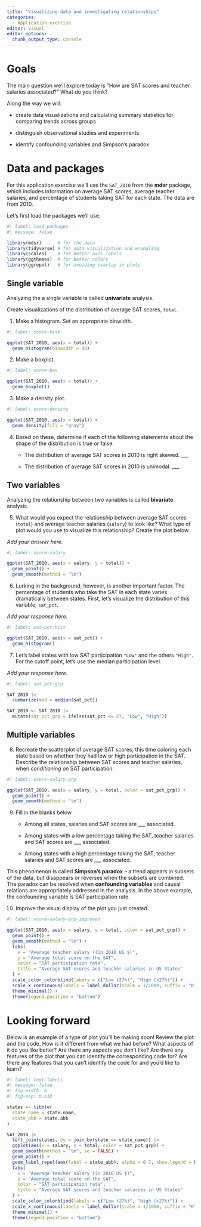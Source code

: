 ```yaml
---
title: "Visualizing data and investigating relationships"
categories: 
  - Application exercise
editor: visual
editor_options: 
  chunk_output_type: console
---
```


# Goals

The main question we'll explore today is "How are SAT scores and teacher salaries associated?" What do you think?

Along the way we will:

-   create data visualizations and calculating summary statistics for comparing trends across groups

-   distinguish observational studies and experiments

-   identify confounding variables and Simpson's paradox

# Data and packages

For this application exercise we'll use the `SAT_2010` from the **mdsr** package, which includes information on average SAT scores, average teacher salaries, and percentage of students taking SAT for each state. The data are from 2010.

Let's first load the packages we'll use:

```r
#| label: load-packages
#| message: false

library(mdsr)      # for the data
library(tidyverse) # for data visualization and wrangling
library(scales)    # for better axis labels
library(ggthemes)  # for better colors
library(ggrepel)   # for avoiding ovarlap in plots
```

## Single variable

Analyzing the a single variable is called **univariate** analysis.

Create visualizations of the distribution of average SAT scores, `total`.

1.  Make a histogram. Set an appropriate binwidth.

```r
#| label: score-hist

ggplot(SAT_2010, aes(x = total)) +
  geom_histogram(binwidth = 40)
```

2.  Make a boxplot.

```r
#| label: score-box

ggplot(SAT_2010, aes(x = total)) +
  geom_boxplot()
```

3.  Make a density plot.

```r
#| label: score-density

ggplot(SAT_2010, aes(x = total)) +
  geom_density(fill = "gray")
```

4.  Based on these, determine if each of the following statements about the shape of the distribution is true or false.

    -   The distribution of average SAT scores in 2010 is right skewed. \_\_\_

    -   The distribution of average SAT scores in 2010 is unimodal. \_\_\_

## Two variables

Analyzing the relationship between two variables is called **bivariate** analysis.

5.  What would you expect the relationship between average SAT scores (`total`) and average teacher salaries (`salary`) to look like? What type of plot would you use to visualize this relationship? Create the plot below.

*Add your answer here.*

```r
#| label: score-salary

ggplot(SAT_2010, aes(x = salary, y = total)) + 
  geom_point() + 
  geom_smooth(method = "lm")
```

6.  Lurking in the background, however, is another important factor. The percentage of students who take the SAT in each state varies dramatically between states. First, let's visualize the distribution of this variable, `sat_pct`.

*Add your response here.*

```r
#| label: sat-pct-hist

ggplot(SAT_2010, aes(x = sat_pct)) +
  geom_histogram()
```

7.  Let's label states with low SAT participation `"Low"` and the others `"High"`. For the cutoff point, let's use the median participation level.

*Add your response here.*

```r
#| label: sat-pct-grp

SAT_2010 |>
  summarize(med = median(sat_pct))

SAT_2010 <- SAT_2010 |>
  mutate(sat_pct_grp = ifelse(sat_pct <= 27, "Low", "High"))
```

## Multiple variables

8.  Recreate the scatterplot of average SAT scores, this time coloring each state based on whether they had low or high participation in the SAT. Describe the relationship between SAT scores and teacher salaries, when *conditioning on* SAT participation.

```r
#| label: score-salary-grp

ggplot(SAT_2010, aes(x = salary, y = total, color = sat_pct_grp)) + 
  geom_point() + 
  geom_smooth(method = "lm")
```

9.  Fill in the blanks below.
    -   Among all states, salaries and SAT scores are \_\_\_ associated.

    -   Among states with a low percentage taking the SAT, teacher salaries and SAT scores are \_\_\_ associated.

    -   Among states with a high percentage taking the SAT, teacher salaries and SAT scores are \_\_\_ associated.

This phenomenon is called **Simpson's paradox** -- a trend appears in subsets of the data, but disappears or reverses when the subsets are combined. The paradox can be resolved when **confounding variables** and causal relations are appropriately addressed in the analysis. In the above example, the confounding variable is SAT participation rate.

10. Improve the visual display of the plot you just created.

```r
#| label: score-salary-grp-improved

ggplot(SAT_2010, aes(x = salary, y = total, color = sat_pct_grp)) + 
  geom_point() + 
  geom_smooth(method = "lm") +
  labs(
    x = "Average teacher salary ((in 2010 US $)",
    y = "Average total score on the SAT",
    color = "SAT participation rate",
    title = "Average SAT scores and teacher salaries in US States"
  ) +
  scale_color_colorblind(labels = c("Low (27%)", "High (>27%)")) +
  scale_x_continuous(labels = label_dollar(scale = 1/1000, suffix = "K")) +
  theme_minimal() +
  theme(legend.position = "bottom")
```

# Looking forward

Below is an example of a type of plot you'll be making soon! Review the plot and the code. How is it different from what we had before? What aspects of it do you like better? Are there any aspects you don't like? Are there any features of the plot that you can identify the corresponding code for? Are there any features that you can't identify the code for and you'd like to learn?

```r
#| label: text-labels
#| message: false
#| fig-width: 8
#| fig-asp: 0.618 

states <- tibble(
  state_name = state.name,
  state_abb = state.abb
)

SAT_2010 |>
  left_join(states, by = join_by(state == state_name)) |>
  ggplot(aes(x = salary, y = total, color = sat_pct_grp)) + 
  geom_smooth(method = "lm", se = FALSE) +
  geom_point() +
  geom_label_repel(aes(label = state_abb), alpha = 0.7, show.legend = FALSE) + 
  labs(
    x = "Average teacher salary (in 2010 US $)",
    y = "Average total score on the SAT",
    color = "SAT participation rate",
    title = "Average SAT scores and teacher salaries in US States"
  ) +
  scale_color_colorblind(labels = c("Low (27%)", "High (>27%)")) +
  scale_x_continuous(labels = label_dollar(scale = 1/1000, suffix = "K")) +
  theme_minimal() +
  theme(legend.position = "bottom")
```
